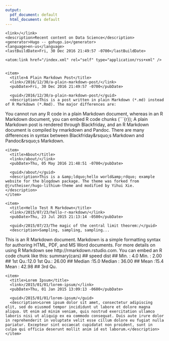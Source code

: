 ```yaml
---
output:
  pdf_document: default
  html_document: default
---
```

<?xml version="1.0" encoding="utf-8" standalone="yes" ?>
<rss version="2.0" xmlns:atom="http://www.w3.org/2005/Atom">
  <channel>
    <title>Data Science</title>
    <link>/</link>
    <description>Recent content on Data Science</description>
    <generator>Hugo -- gohugo.io</generator>
    <language>en-us</language>
    <lastBuildDate>Fri, 30 Dec 2016 21:49:57 -0700</lastBuildDate>
    
	<atom:link href="/index.xml" rel="self" type="application/rss+xml" />
    
    
    <item>
      <title>A Plain Markdown Post</title>
      <link>/2016/12/30/a-plain-markdown-post/</link>
      <pubDate>Fri, 30 Dec 2016 21:49:57 -0700</pubDate>
      
      <guid>/2016/12/30/a-plain-markdown-post/</guid>
      <description>This is a post written in plain Markdown (*.md) instead of R Markdown (*.Rmd). The major differences are:
 You cannot run any R code in a plain Markdown document, whereas in an R Markdown document, you can embed R code chunks (```{r}); A plain Markdown post is rendered through Blackfriday, and an R Markdown document is compiled by rmarkdown and Pandoc.  There are many differences in syntax between Blackfriday&amp;rsquo;s Markdown and Pandoc&amp;rsquo;s Markdown.</description>
    </item>
    
    <item>
      <title>About</title>
      <link>/about/</link>
      <pubDate>Thu, 05 May 2016 21:48:51 -0700</pubDate>
      
      <guid>/about/</guid>
      <description>This is a &amp;ldquo;hello world&amp;rdquo; example website for the blogdown package. The theme was forked from @jrutheiser/hugo-lithium-theme and modified by Yihui Xie.</description>
    </item>
    
    <item>
      <title>Hello Test R Markdown</title>
      <link>/2015/07/23/hello-r-markdown/</link>
      <pubDate>Thu, 23 Jul 2015 21:13:14 -0500</pubDate>
      
      <guid>/2015/07/23/The magic of the central limit theorem:/</guid>
      <description>Sampling, sampling, sampling...
This is an R Markdown document. Markdown is a simple formatting syntax for authoring HTML, PDF, and MS Word documents. For more details on using R Markdown see http://rmarkdown.rstudio.com.
You can embed an R code chunk like this:
summary(cars)
## speed dist ## Min. : 4.0 Min. : 2.00 ## 1st Qu.:12.0 1st Qu.: 26.00 ## Median :15.0 Median : 36.00 ## Mean :15.4 Mean : 42.98 ## 3rd Qu.</description>
    </item>
    
    <item>
      <title>Lorem Ipsum</title>
      <link>/2015/01/01/lorem-ipsum/</link>
      <pubDate>Thu, 01 Jan 2015 13:09:13 -0600</pubDate>
      
      <guid>/2015/01/01/lorem-ipsum/</guid>
      <description>Lorem ipsum dolor sit amet, consectetur adipiscing elit, sed do eiusmod tempor incididunt ut labore et dolore magna aliqua. Ut enim ad minim veniam, quis nostrud exercitation ullamco laboris nisi ut aliquip ex ea commodo consequat. Duis aute irure dolor in reprehenderit in voluptate velit esse cillum dolore eu fugiat nulla pariatur. Excepteur sint occaecat cupidatat non proident, sunt in culpa qui officia deserunt mollit anim id est laborum.</description>
    </item>
    
  </channel>
</rss>